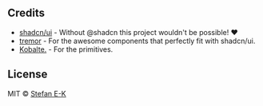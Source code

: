 <MDXHeader title="About" description="Powered by amazing open source projects." />

## Credits

- [shadcn/ui](https://github.com/shadcn/ui) - Without @shadcn this project wouldn't be possible! ♥
- [tremor](https://github.com/tremorlabs/tremor) - For the awesome components that perfectly fit with shadcn/ui.
- [Kobalte.](https://github.com/kobaltedev/kobalte) - For the primitives.

## License

MIT © [Stefan E-K](https://github.com/sek-consulting/)
